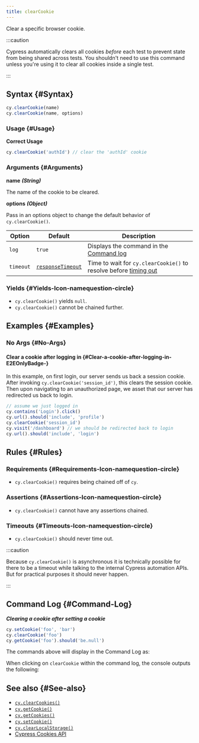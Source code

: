 ```yaml
---
title: clearCookie
---
```


Clear a specific browser cookie.

:::caution

Cypress automatically clears all cookies _before_ each test to prevent state
from being shared across tests. You shouldn't need to use this command unless
you're using it to clear all cookies inside a single test.

:::

## Syntax {#Syntax}

```javascript
cy.clearCookie(name)
cy.clearCookie(name, options)
```

### Usage {#Usage}

**<Icon name="check-circle" color="green" /> Correct Usage**

```javascript
cy.clearCookie('authId') // clear the 'authId' cookie
```

### Arguments {#Arguments}

**<Icon name="angle-right" /> name** **_(String)_**

The name of the cookie to be cleared.

**<Icon name="angle-right" /> options** **_(Object)_**

Pass in an options object to change the default behavior of `cy.clearCookie()`.

| Option    | Default                                                        | Description                                                                              |
| --------- | -------------------------------------------------------------- | ---------------------------------------------------------------------------------------- |
| `log`     | `true`                                                         | Displays the command in the [Command log](/guides/core-concepts/cypress-app#Command-Log) |
| `timeout` | [`responseTimeout`](/guides/references/configuration#Timeouts) | Time to wait for `cy.clearCookie()` to resolve before [timing out](#Timeouts)            |

### Yields [<Icon name="question-circle"/>](/guides/core-concepts/introduction-to-cypress#Subject-Management) {#Yields-Icon-namequestion-circle}

- `cy.clearCookie()` yields `null`.</li><li>`cy.clearCookie()` cannot be
chained further.

## Examples {#Examples}

### No Args {#No-Args}

#### Clear a cookie after logging in <E2EOnlyBadge /> {#Clear-a-cookie-after-logging-in-E2EOnlyBadge-}

In this example, on first login, our server sends us back a session cookie.
After invoking `cy.clearCookie('session_id')`, this clears the session cookie.
Then upon navigating to an unauthorized page, we asset that our server has
redirected us back to login.

```javascript
// assume we just logged in
cy.contains('Login').click()
cy.url().should('include', 'profile')
cy.clearCookie('session_id')
cy.visit('/dashboard') // we should be redirected back to login
cy.url().should('include', 'login')
```

## Rules {#Rules}

### Requirements [<Icon name="question-circle"/>](/guides/core-concepts/introduction-to-cypress#Chains-of-Commands) {#Requirements-Icon-namequestion-circle}

- `cy.clearCookie()` requires being chained off of `cy`.

### Assertions [<Icon name="question-circle"/>](/guides/core-concepts/introduction-to-cypress#Assertions) {#Assertions-Icon-namequestion-circle}

- `cy.clearCookie()` cannot have any assertions chained.

### Timeouts [<Icon name="question-circle"/>](/guides/core-concepts/introduction-to-cypress#Timeouts) {#Timeouts-Icon-namequestion-circle}

- `cy.clearCookie()` should never time out.

:::caution

Because `cy.clearCookie()` is asynchronous it is technically possible for there
to be a timeout while talking to the internal Cypress automation APIs. But for
practical purposes it should never happen.

:::

## Command Log {#Command-Log}

**_Clearing a cookie after setting a cookie_**

```javascript
cy.setCookie('foo', 'bar')
cy.clearCookie('foo')
cy.getCookie('foo').should('be.null')
```

The commands above will display in the Command Log as:

<DocsImage src="/img/api/clearcookie/clear-cookie-in-browser-tests.png" alt="Command Log for clearcookie" ></DocsImage>

When clicking on `clearCookie` within the command log, the console outputs the
following:

<DocsImage src="/img/api/clearcookie/cleared-cookie-shown-in-console.png" alt="console.log for clearcookie" ></DocsImage>

## See also {#See-also}

- [`cy.clearCookies()`](/api/commands/clearcookies)
- [`cy.getCookie()`](/api/commands/getcookie)
- [`cy.getCookies()`](/api/commands/getcookies)
- [`cy.setCookie()`](/api/commands/setcookie)
- [`cy.clearLocalStorage()`](/api/commands/clearlocalstorage)
- [Cypress Cookies API](/api/cypress-api/cookies)

